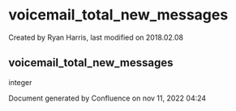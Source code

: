 
# voicemail_total_new_messages 

 Created by  Ryan Harris, last modified on 2018.02.08

## voicemail_total_new_messages

integer

Document generated by Confluence on nov 11, 2022 04:24

